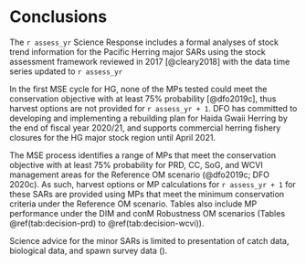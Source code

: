 # Conclusions

The `r assess_yr` Science Response includes a formal analyses of stock trend information for the Pacific Herring major SARs
using the stock assessment framework reviewed in 2017 [@cleary2018] with the data time series updated to `r assess_yr`

In the first MSE cycle for HG, none of the MPs tested could meet the conservation objective with at least 75% probability [@dfo2019c],
thus harvest options are not provided for `r assess_yr + 1`.
DFO has committed to developing and implementing a rebuilding plan for Haida Gwaii Herring by the end of fiscal year 2020/21,
and supports commercial herring fishery closures for the HG major stock region until April 2021.

The MSE process identifies a range of MPs that meet the conservation objective with at least 75% probability for
PRD, CC, SoG, and WCVI management areas for the Reference OM scenario (@dfo2019c; DFO 2020c^\ref{fn:MSESR2020}^).
As such, harvest options or MP calculations for `r assess_yr + 1` for these SARs are provided
using MPs that meet the minimum conservation criteria under the Reference OM scenario.
Tables also include MP performance under the DIM and conM Robustness OM scenarios
(Tables \@ref(tab:decision-prd) to \@ref(tab:decision-wcvi)).

Science advice for the minor SARs is limited to presentation of
catch data, biological data, and spawn survey data (\nameref{sec:app-minor}).
